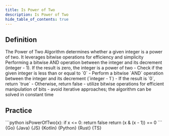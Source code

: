 ```yaml
---
title: Is Power of Two
description: Is Power of Two
hide_table_of_contents: true
---
```





## Definition

<Tabs>
  <TabItem value="definition" label="Definition">
    The Power of Two Algorithm determines whether a given integer is a power of two. It leverages bitwise operations for efficiency and simplicity
  </TabItem>
  <TabItem value="how" label="Explanation">
    Performing a bitwise AND operation between the integer and its decrement (integer - 1). If the result is zero, the integer is a power of two
  </TabItem>
  <TabItem value="guidance" label="Guidance">
    - Check if the given integer is less than or equal to `0`
    - Perform a bitwise `AND` operation between the integer and its decrement (`integer - 1`)
    - If the result is `0`, return `true`
    - Otherwise, return false
  </TabItem>
  <TabItem value="tips" label="Tips">
    - utilize bitwise operations for efficient manipulation of bits
    - avoid iterative approaches; the algorithm can be solved in constant time
  </TabItem>
</Tabs>

## Practice

<Tabs>
  <TabItem value="practice" label="Practice">
    ```python
    isPowerOfTwo(x):
      if x <= 0:
        return false
      return (x & (x - 1)) == 0
    ```
  </TabItem>
  <TabItem value="solution" label="Solution">
    <Tabs queryString="code">
      <TabItem
        value="go"
        label=""
        attributes={{ title: "Go Lang", className: "code_lang go m" }}
      >
        <CodeBlock language="go">{Go}</CodeBlock>
      </TabItem>
      <TabItem
        value="java"
        label=""
        attributes={{ title: "Java", className: "code_lang java m" }}
      >
        <CodeBlock language="java">{Java}</CodeBlock>
      </TabItem>
      <TabItem
        value="js"
        label=""
        attributes={{ title: "JavaScript", className: "code_lang js m" }}
      >
        <CodeBlock language="js">{JS}</CodeBlock>
      </TabItem>
      <TabItem
        value="kotlin"
        label=""
        attributes={{ title: "Kotlin", className: "code_lang kotlin m" }}
      >
        <CodeBlock language="kotlin">{Kotlin}</CodeBlock>
      </TabItem>
      <TabItem
        value="python"
        label=""
        attributes={{ title: "Python", className: "code_lang python m" }}
      >
        <CodeBlock language="python">{Python}</CodeBlock>
      </TabItem>
      <TabItem
        value="rust"
        label=""
        attributes={{ title: "Rust", className: "code_lang rust m" }}
      >
        <CodeBlock language="rust">{Rust}</CodeBlock>
      </TabItem>
      <TabItem
        value="ts"
        label=""
        attributes={{ title: "TypeScript", className: "code_lang ts m" }}
      >
        <CodeBlock language="ts">{TS}</CodeBlock>
      </TabItem>
    </Tabs>
  </TabItem>
</Tabs>
